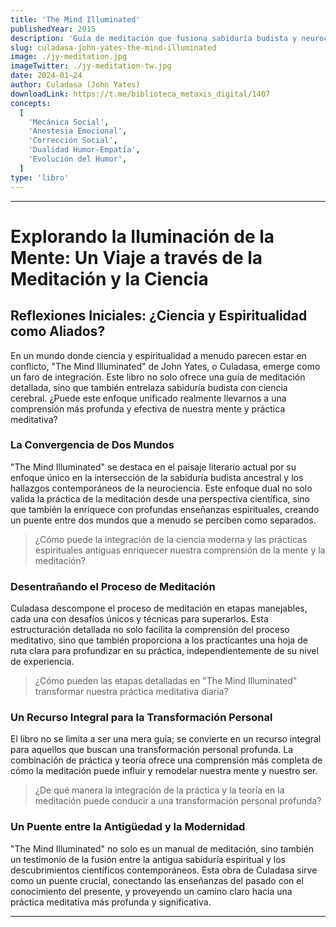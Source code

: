 ```yaml
---
title: 'The Mind Illuminated'
publishedYear: 2015
description: 'Guía de meditación que fusiona sabiduría budista y neurociencia, ofreciendo un camino claro para profundizar en la práctica meditativa y transformar la mente.'
slug: culadasa-john-yates-the-mind-illuminated
image: ./jy-meditation.jpg
imageTwitter: ./jy-meditation-tw.jpg
date: 2024-01-24
author: Culadasa (John Yates)
downloadLink: https://t.me/biblioteca_metaxis_digital/1407
concepts:
  [
    'Mecánica Social',
    'Anestesia Emocional',
    'Corrección Social',
    'Dualidad Humor-Empatía',
    'Evolución del Humor',
  ]
type: 'libro'
---
```


---

# Explorando la Iluminación de la Mente: Un Viaje a través de la Meditación y la Ciencia

## Reflexiones Iniciales: ¿Ciencia y Espiritualidad como Aliados?

En un mundo donde ciencia y espiritualidad a menudo parecen estar en conflicto, "The Mind Illuminated" de John Yates, o Culadasa, emerge como un faro de integración. Este libro no solo ofrece una guía de meditación detallada, sino que también entrelaza sabiduría budista con ciencia cerebral. ¿Puede este enfoque unificado realmente llevarnos a una comprensión más profunda y efectiva de nuestra mente y práctica meditativa?

### La Convergencia de Dos Mundos

"The Mind Illuminated" se destaca en el paisaje literario actual por su enfoque único en la intersección de la sabiduría budista ancestral y los hallazgos contemporáneos de la neurociencia. Este enfoque dual no solo valida la práctica de la meditación desde una perspectiva científica, sino que también la enriquece con profundas enseñanzas espirituales, creando un puente entre dos mundos que a menudo se perciben como separados.

> ¿Cómo puede la integración de la ciencia moderna y las prácticas espirituales antiguas enriquecer nuestra comprensión de la mente y la meditación?

### Desentrañando el Proceso de Meditación

Culadasa descompone el proceso de meditación en etapas manejables, cada una con desafíos únicos y técnicas para superarlos. Esta estructuración detallada no solo facilita la comprensión del proceso meditativo, sino que también proporciona a los practicantes una hoja de ruta clara para profundizar en su práctica, independientemente de su nivel de experiencia.

> ¿Cómo pueden las etapas detalladas en "The Mind Illuminated" transformar nuestra práctica meditativa diaria?

### Un Recurso Integral para la Transformación Personal

El libro no se limita a ser una mera guía; se convierte en un recurso integral para aquellos que buscan una transformación personal profunda. La combinación de práctica y teoría ofrece una comprensión más completa de cómo la meditación puede influir y remodelar nuestra mente y nuestro ser.

> ¿De qué manera la integración de la práctica y la teoría en la meditación puede conducir a una transformación personal profunda?

### Un Puente entre la Antigüedad y la Modernidad

"The Mind Illuminated" no solo es un manual de meditación, sino también un testimonio de la fusión entre la antigua sabiduría espiritual y los descubrimientos científicos contemporáneos. Esta obra de Culadasa sirve como un puente crucial, conectando las enseñanzas del pasado con el conocimiento del presente, y proveyendo un camino claro hacia una práctica meditativa más profunda y significativa.

---
